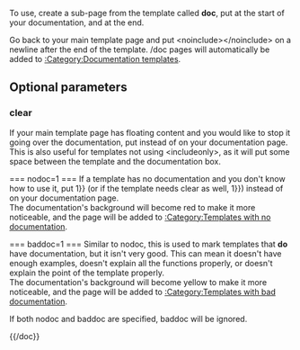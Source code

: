 <noinclude>{{doc/start}}
To use, create a sub-page from the template called '''doc''', put {{tl|doc/start}} at the start of your documentation, and {{tl|doc/end}} at the end.

Go back to your main template page and put &lt;noinclude&gt;{{tl|doc}}&lt;/noinclude&gt; on a newline after the end of the template. /doc pages will automatically be added to [[:Category:Documentation templates]].

== Optional parameters ==
=== clear ===
If your main template page has floating content and you would like to stop it going over the documentation, put {{tlx|doc/start|clear}} instead of {{tl|doc/start}} on your documentation page.<br>
This is also useful for templates not using &lt;includeonly&gt;, as it will put some space between the template and the documentation box.

=== nodoc=1 ===
If a template has no documentation and you don't know how to use it, put {{tlx|doc/start|nodoc{{=}}1}} (or if the template needs clear as well, {{tlx|doc/start|clear|nodoc{{=}}1}}) instead of {{tl|doc/start}} on your documentation page.<br>
The documentation's background will become red to make it more noticeable, and the page will be added to [[:Category:Templates with no documentation]].

=== baddoc=1 ===
Similar to nodoc, this is used to mark templates that '''do''' have documentation, but it isn't very good. This can mean it doesn't have enough examples, doesn't explain all the functions properly, or doesn't explain the point of the template properly.<br>
The documentation's background will become yellow to make it more noticeable, and the page will be added to [[:Category:Templates with bad documentation]].

If both nodoc and baddoc are specified, baddoc will be ignored.
</div>

[[Category:Documentation templates| ]]
</noinclude><includeonly>{{/doc}}</includeonly>